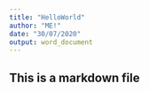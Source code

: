 ---
title: "HelloWorld"
author: "ME!"
date: "30/07/2020"
output: word_document
---




## This is a markdown file
